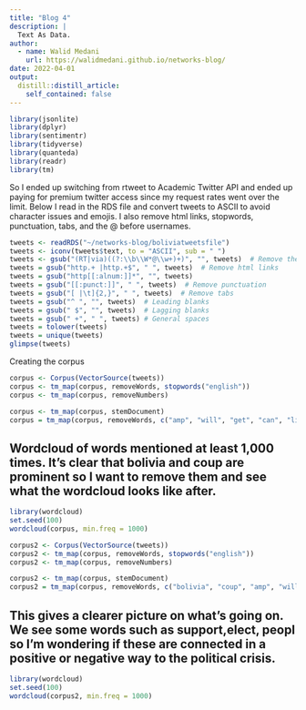 ```yaml
---
title: "Blog 4"
description: |
  Text As Data.
author:
  - name: Walid Medani
    url: https://walidmedani.github.io/networks-blog/
date: 2022-04-01
output:
  distill::distill_article:
    self_contained: false
---
```


```r
library(jsonlite)
library(dplyr)
library(sentimentr)
library(tidyverse)
library(quanteda)
library(readr)
library(tm)
```

So I ended up switching from rtweet to Academic Twitter API and ended up paying for premium twitter access since my request rates went over the limit. Below I read in the RDS file and convert tweets to ASCII to avoid character issues and emojis. I also remove html links, stopwords, punctuation, tabs, and the @ before usernames.


```r
tweets <- readRDS("~/networks-blog/boliviatweetsfile")
tweets <- iconv(tweets$text, to = "ASCII", sub = " ")
tweets <- gsub("(RT|via)((?:\\b\\W*@\\w+)+)", "", tweets)  # Remove the "RT" (retweet) and usernames 
tweets = gsub("http.+ |http.+$", " ", tweets)  # Remove html links
tweets = gsub("http[[:alnum:]]*", "", tweets)
tweets = gsub("[[:punct:]]", " ", tweets)  # Remove punctuation
tweets = gsub("[ |\t]{2,}", " ", tweets)  # Remove tabs
tweets = gsub("^ ", "", tweets)  # Leading blanks
tweets = gsub(" $", "", tweets)  # Lagging blanks
tweets = gsub(" +", " ", tweets) # General spaces 
tweets = tolower(tweets)
tweets = unique(tweets)
glimpse(tweets)
```

Creating the corpus

```r
corpus <- Corpus(VectorSource(tweets))
corpus <- tm_map(corpus, removeWords, stopwords("english"))  
corpus <- tm_map(corpus, removeNumbers)

corpus <- tm_map(corpus, stemDocument)
corpus = tm_map(corpus, removeWords, c("amp", "will", "get", "can", "like", "say", "know"))
```

## Wordcloud of words mentioned at least 1,000 times. It's clear that bolivia and coup are prominent so I want to remove them and see what the wordcloud looks like after.


```r
library(wordcloud)
set.seed(100)
wordcloud(corpus, min.freq = 1000)
```

```r
corpus2 <- Corpus(VectorSource(tweets))
corpus2 <- tm_map(corpus, removeWords, stopwords("english"))  
corpus2 <- tm_map(corpus, removeNumbers)

corpus2 <- tm_map(corpus, stemDocument)
corpus2 = tm_map(corpus, removeWords, c("bolivia", "coup", "amp", "will", "get", "can", "like", "say", "know"))
```


## This gives a clearer picture on what's going on. We see some words such as support,elect, peopl so I'm wondering if these are connected in a positive or negative way to the political crisis.

```r
library(wordcloud)
set.seed(100)
wordcloud(corpus2, min.freq = 1000)
```

